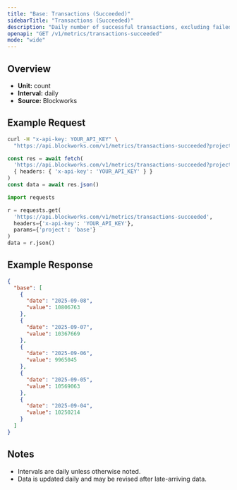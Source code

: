 ```yaml
---
title: "Base: Transactions (Succeeded)"
sidebarTitle: "Transactions (Succeeded)"
description: "Daily number of successful transactions, excluding failed transactions."
openapi: "GET /v1/metrics/transactions-succeeded"
mode: "wide"
---
```


## Overview

- **Unit:** count
- **Interval:** daily
- **Source:** Blockworks

## Example Request

<CodeGroup>

```bash cURL
curl -H "x-api-key: YOUR_API_KEY" \
  "https://api.blockworks.com/v1/metrics/transactions-succeeded?project=base"
```

```typescript TypeScript
const res = await fetch(
  'https://api.blockworks.com/v1/metrics/transactions-succeeded?project=base',
  { headers: { 'x-api-key': 'YOUR_API_KEY' } }
)
const data = await res.json()
```

```python Python
import requests

r = requests.get(
  'https://api.blockworks.com/v1/metrics/transactions-succeeded',
  headers={'x-api-key': 'YOUR_API_KEY'},
  params={'project': 'base'}
)
data = r.json()
```

</CodeGroup>

## Example Response

```json
{
  "base": [
    {
      "date": "2025-09-08",
      "value": 10806763
    },
    {
      "date": "2025-09-07",
      "value": 10367669
    },
    {
      "date": "2025-09-06",
      "value": 9965045
    },
    {
      "date": "2025-09-05",
      "value": 10569063
    },
    {
      "date": "2025-09-04",
      "value": 10250214
    }
  ]
}
```

## Notes
- Intervals are daily unless otherwise noted.
- Data is updated daily and may be revised after late-arriving data.
